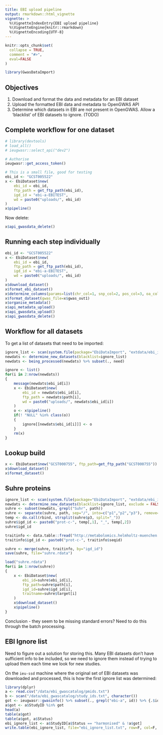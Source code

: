 ```yaml
---
title: EBI upload pipeline
output: rmarkdown::html_vignette
vignette: >
  %\VignetteIndexEntry{EBI upload pipeline}
  %\VignetteEngine{knitr::rmarkdown}
  %\VignetteEncoding{UTF-8}
---
```


```r
knitr::opts_chunk$set(
  collapse = TRUE,
  comment = "#>",
  eval=FALSE
)
```

```r
library(GwasDataImport)
```

## Objectives

1. Download and format the data and metadata for an EBI dataset
2. Upload the formatted EBI data and metadata to OpenGWAS API
3. Determine which datasets in EBI are not present in OpenGWAS. Allow a 'blacklist' of EBI datasets to ignore. (TODO)



## Complete workflow for one dataset

```r

# library(devtools)
# load_all()
# ieugwasr::select_api("dev2")

# Authorise
ieugwasr::get_access_token()

# This is a small file, good for testing
ebi_id <- "GCST005522"
x <- EbiDataset$new(
	ebi_id = ebi_id, 
	ftp_path = get_ftp_path(ebi_id),
	igd_id = "ebi-a-EBITEST",
	wd = paste0("uploads/", ebi_id)
)
x$pipeline()
```

Now delete:

```r
x$api_gwasdata_delete()
```


## Running each step individually

```r
ebi_id <- "GCST005522"
x <- EbiDataset$new(
	ebi_id = ebi_id, 
	ftp_path = get_ftp_path(ebi_id),
	igd_id = "ebi-a-EBITEST",
	wd = paste0("uploads/", ebi_id)
)
x$download_dataset()
x$format_ebi_dataset()
x$determine_columns(params=list(chr_col=1, snp_col=2, pos_col=3, oa_col=4, ea_col=5, eaf_col=6, beta_col=7, se_col=8, pval_col=9), gwas_file=x$gwas_out1)
x$format_dataset(gwas_file=x$gwas_out1)
x$organise_metadata()
x$api_metadata_upload()
x$api_gwasdata_upload()
x$api_gwasdata_delete()
```


## Workflow for all datasets

To get a list of datasets that need to be imported:

```r
ignore_list <- scan(system.file(package="EbiDataImport", "extdata/ebi_ignore_list.txt"), character())
newdats <- determine_new_datasets(blacklist=ignore_list)
newdats <- being_processed(newdats) %>% subset(., need)
```



```r
ignore <- list()
for(i in 2:nrow(newdats))
{
	message(newdats$ebi_id[i])
	x <- EbiDataset$new(
		ebi_id = newdats$ebi_id[i], 
		ftp_path = newdats$path[i],
		wd = paste0("uploads/", newdats$ebi_id[i])
	)
	o <- x$pipeline()
	if(! "NULL" %in% class(o))
	{
		ignore[[newdats$ebi_id[i]]] <- o
	}
	rm(x)
}
```

## Lookup build

```r
x <- EbiDataset$new("GCST000755", ftp_path=get_ftp_path("GCST000755"))
x$download_dataset()
x$format_dataset()
```

## Suhre proteins

```r
ignore_list <- scan(system.file(package="EbiDataImport", "extdata/ebi_ignore_list.txt"), character())
newdats <- determine_new_datasets(blacklist=ignore_list, exclude = FALSE)
suhre <- subset(newdats, grepl("Suhr", path))
suhre <- separate(suhre, path, sep="/", into=c("p1","p2","p3"), remove=F)
temp <- do.call(rbind, strsplit(suhre$p3, split="_"))
suhre$igd_id <- paste0("prot-c-", temp[,1], "_", temp[,2])
suhre$igd_id

traitinfo <- data.table::fread("http://metabolomics.helmholtz-muenchen.de/pgwas/download/probeanno.tsv", sep="\t")
traitinfo$igd_id <- paste0("prot-c-", traitinfo$seqid)

suhre <- merge(suhre, traitinfo, by="igd_id")
save(suhre, file="suhre.rdata")

load("suhre.rdata")
for(i in 1:nrow(suhre))
{
	x <- EbiDataset$new(
		ebi_id=suhre$ebi_id[i],
		ftp_path=suhre$path[i],
		igd_id=suhre$igd_id[i],
		traitname=suhre$target[i]
	)
	x$download_dataset()
	x$pipeline()
}
```

Conclusion - they seem to be missing standard errors? Need to do this through the batch processing.



## EBI Ignore list

Need to figure out a solution for storing this. Many EBI datasets don't have sufficient info to be included, so we need to ignore them instead of trying to upload them each time we look for new studies.

On the `ieu-ssd` machine where the original set of EBI datasets was downloaded and processed, this is how the first ignore list was determined:

```r
library(dplyr)
a <- read.csv("/data/ebi_gwascatalog/pmids.txt")
b <- scan("/data/ebi_gwascatalog/study_ids.txt", character())
got <- ieugwasr::gwasinfo() %>% subset(., grepl("ebi-a", id)) %>% {.$id} %>% gsub("ebi-a-", "", .)
a$got <- a$StudyID %in% got
head(a)
table(a$got)
table(a$got, a$Status)
ebi_ignore_list <- a$StudyID[a$Status == "harmonised" & !a$got]
write.table(ebi_ignore_list, file="ebi_ignore_list.txt", row=F, col=F, qu=F)
```
